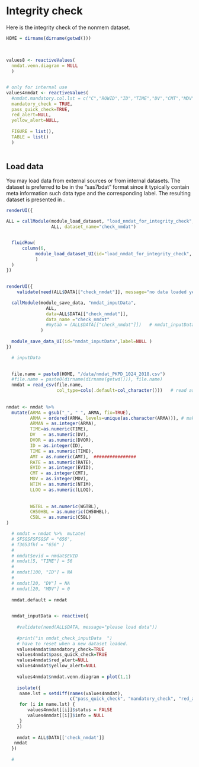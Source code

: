 
# Integrity check <a name="nonmem_dataset_integrity_check"></a>

Here is the integrity check of the nonmem dataset. 

```r
HOME = dirname(dirname(getwd()))
 
  
  
values8 <- reactiveValues(
  nmdat.venn.diagram = NULL
  ) 


# only for internal use
values4nmdat <- reactiveValues(
  #nmdat.mandatory.col.lst = c("C","ROWID","ID","TIME","DV","CMT","MDV","AMT","RATE","EVID","CFLAG"),
  mandatory_check = TRUE,
  pass_quick_check=TRUE, 
  red_alert=NULL, 
  yellow_alert=NULL, 
  
  FIGURE = list(), 
  TABLE = list()
  )
 
```


## Load data
You may load data from external sources or from internal datasets. The dataset is preferred to be in the  "sas7bdat" format since it typically contain meta information such data type and the corresponding label. The resulting dataset is presented in .


```r

renderUI({

ALL = callModule(module_load_dataset, "load_nmdat_for_integrity_check", 
                 ALL, dataset_name="check_nmdat")


  fluidRow( 
      column(6,
           module_load_dataset_UI(id="load_nmdat_for_integrity_check", label="Load data") 
           )
  )
})
  
```



```r


renderUI({
    validate(need(ALL$DATA[["check_nmdat"]], message="no data loaded yet"))

  callModule(module_save_data, "nmdat_inputData",  
               ALL, 
               data=ALL$DATA[["check_nmdat"]],
               data_name ="check_nmdat"
               #mytab = (ALL$DATA[["check_nmdat"]])   # nmdat_inputData()    
             )
  
  module_save_data_UI(id="nmdat_inputData",label=NULL ) 
})
```






```r
  # inputData

 
  file.name = paste0(HOME, "/data/nmdat_PKPD_1024_2018.csv")
  #file.name = paste0(dirname(dirname(getwd())), file.name)
  nmdat = read_csv(file.name, 
                   col_type=cols(.default=col_character()))   # read as character as defualt
  
  
nmdat <- nmdat %>% 
  mutate(ARMA = gsub("_", " ", ARMA, fix=TRUE), 
         ARMA = ordered(ARMA, levels=unique(as.character(ARMA))), # make ARMA as a ordered factor
         ARMAN = as.integer(ARMA), 
         TIME=as.numeric(TIME), 
         DV   = as.numeric(DV),
         DVOR = as.numeric(DVOR), 
         ID = as.integer(ID), 
         TIME = as.numeric(TIME), 
         AMT = as.numeric(AMT),  ################
         RATE = as.numeric(RATE), 
         EVID = as.integer(EVID), 
         CMT = as.integer(CMT), 
         MDV = as.integer(MDV), 
         NTIM = as.numeric(NTIM),
         LLOQ = as.numeric(LLOQ),
         
         
         WGTBL = as.numeric(WGTBL),
         CH50HBL = as.numeric(CH50HBL), 
         C5BL = as.numeric(C5BL) 
)

  # nmdat = nmdat %>%  mutate(
  # SFSGSFSFSGSF = "656",
  # f3653fhf = "656" )
  # 
  # nmdat$evid = nmdat$EVID
  # nmdat[5, "TIME"] = 56
  # 
  # nmdat[100, "ID"] = NA
  # 
  # nmdat[20, "DV"] = NA
  # nmdat[20, "MDV"] = 0
  
  nmdat.default = nmdat
  
```

 
```r
  
  nmdat_inputData <- reactive({
   
    #validate(need(ALL$DATA, message="please load data"))
     
    #print("in nmdat_check_inputData  ")
    # have to reset when a new dataset loaded.
    values4nmdat$mandatory_check=TRUE    
    values4nmdat$pass_quick_check=TRUE  
    values4nmdat$red_alert=NULL 
    values4nmdat$yellow_alert=NULL
    
    values4nmdat$nmdat.venn.diagram = plot(1,1)
    
    isolate({ 
     name.lst = setdiff(names(values4nmdat), 
                        c("pass_quick_check", "mandatory_check", "red_alert", "yellow_alert"))
     for (i in name.lst) {
        values4nmdat[[i]]$status = FALSE
        values4nmdat[[i]]$info = NULL
     }
    }) 
    
    nmdat = ALL$DATA[['check_nmdat']] 
   nmdat
  })
   
  #



 
 
```



